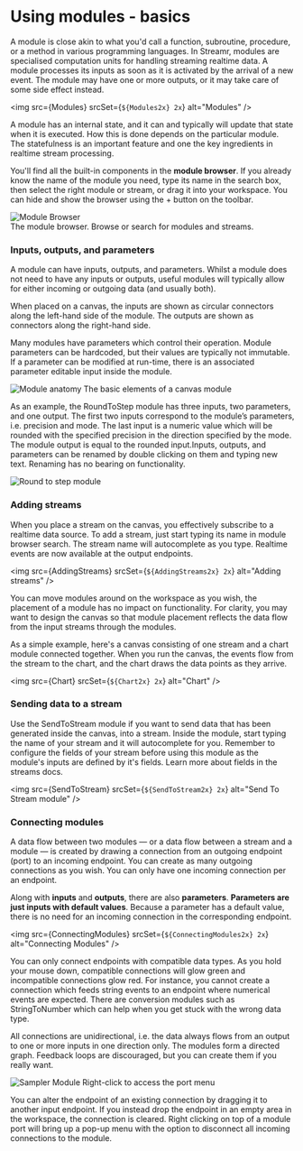 


# Using modules - basics

A module is close akin to what you'd call a function, subroutine, procedure, or a method in various programming languages. In Streamr, modules are specialised computation units for handling streaming realtime data. A module processes its inputs as soon as it is activated by the arrival of a new event. The module may have one or more outputs, or it may take care of some side effect instead.

<img
  src={Modules}
  srcSet={`${Modules2x} 2x`}
  alt="Modules"
/>

A module has an internal state, and it can and typically will update that state when it is executed. How this is done depends on the particular module. The statefulness is an important feature and one the key ingredients in realtime stream processing.

You'll find all the built-in components in the **module browser**. If you already know the name of the module you need, type its name in the search box, then select the right module or stream, or drag it into your workspace. You can hide and show the browser using the + button on the toolbar.

<div className={docsStyles.mobileImageStretch}>
    <img
    src={ModuleBrowser2x}
    alt="Module Browser"
    />
</div>
<span className={docsStyles.caption}>The module browser. Browse or search for modules and streams.</span>

### Inputs, outputs, and parameters

A module can have inputs, outputs, and parameters. Whilst a module does not need to have any inputs or outputs, useful modules will typically allow for either incoming or outgoing data (and usually both). 

When placed on a canvas, the inputs are shown as circular connectors along the left-hand side of the module. The outputs are shown as connectors along the right-hand side.

Many modules have parameters which control their operation. Module parameters can be hardcoded, but their values are typically not immutable. If a parameter can be modified at run-time, there is an associated parameter editable input inside the module.

<div className={docsStyles.mobileImageStretch}>
    <img
    src={ModuleAnatomy}
    srcSet={`${ModuleAnatomy2x} 2x`}
    alt="Module anatomy"
    />
    <span>The basic elements of a canvas module</span>
</div>

As an example, the RoundToStep module has three inputs, two parameters, and one output. The first two inputs correspond to the module’s parameters, i.e. precision and mode. The last input is a numeric value which will be rounded with the specified precision in the direction specified by the mode. The module output is equal to the rounded input.Inputs, outputs, and parameters can be renamed by double clicking on them and typing new text. Renaming has no bearing on functionality.

<div className={docsStyles.mobileImageStretch}>
    <img
    src={RoundToStep2x}
    alt="Round to step module"
    />
</div>

### Adding streams
When you place a stream on the canvas, you effectively subscribe to a realtime data source. To add a stream, just start typing its name in module browser search. The stream name will autocomplete as you type. Realtime events are now available at the output endpoints.

<img
    src={AddingStreams}
    srcSet={`${AddingStreams2x} 2x`}
    alt="Adding streams"
/>

You can move modules around on the workspace as you wish, the placement of a module has no impact on functionality. For clarity, you may want to design the canvas so that module placement reflects the data flow from the input streams through the modules.

As a simple example, here's a canvas consisting of one stream and a chart module connected together. When you run the canvas, the events flow from the stream to the chart, and the chart draws the data points as they arrive.

<img
    src={Chart}
    srcSet={`${Chart2x} 2x`}
    alt="Chart"
/>

### Sending data to a stream

Use the SendToStream module if you want to send data that has been generated inside the canvas, into a stream. Inside the module, start typing the name of your stream and it will autocomplete for you. Remember to configure the fields of your stream before using this module as the module's inputs are defined by it's fields. Learn more about fields in the <Link to={links.docs.streams.root}>streams docs</Link>.

<img
    src={SendToStream}
    srcSet={`${SendToStream2x} 2x`}
    alt="Send To Stream module"
/>

### Connecting modules

A data flow between two modules — or a data flow between a stream and a module — is created by drawing a connection from an outgoing endpoint (port) to an incoming endpoint. You can create as many outgoing connections as you wish. You can only have one incoming connection per an endpoint.

Along with **inputs** and **outputs**, there are also **parameters**. **Parameters are just inputs with default values**. Because a parameter has a default value, there is no need for an incoming connection in the corresponding endpoint.

<img
    src={ConnectingModules}
    srcSet={`${ConnectingModules2x} 2x`}
    alt="Connecting Modules"
/>

You can only connect endpoints with compatible data types. As you hold your mouse down, compatible connections will glow green and incompatible connections glow red. For instance, you cannot create a connection which feeds string events to an endpoint where numerical events are expected. There are conversion modules such as StringToNumber which can help when you get stuck with the wrong data type.

All connections are unidirectional, i.e. the data always flows from an output to one or more inputs in one direction only. The modules form a directed graph. Feedback loops are discouraged, but you can create them if you really want.

<div className={docsStyles.captionedImage}>
    <img
        src={SamplerModule}
        srcSet={`${SamplerModule2x} 2x`}
        alt="Sampler Module"
    />
    <span>Right-click to access the port menu</span>
</div>

You can alter the endpoint of an existing connection by dragging it to another input endpoint. If you instead drop the endpoint in an empty area in the workspace, the connection is cleared. Right clicking on top of a module port will bring up a pop-up menu with the option to disconnect all incoming connections to the module.
